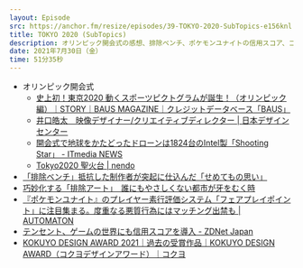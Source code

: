 ```yaml
---
layout: Episode
src: https://anchor.fm/resize/episodes/39-TOKYO-2020-SubTopics-e156knl
title: TOKYO 2020 (SubTopics)
description: オリンピック開会式の感想、排除ベンチ、ポケモンユナイトの信用スコア、コクヨデザインアワードなど、最近気になったサブトピックスを話しました。
date: 2021年7月30日（金）
time: 51分35秒
---
```


- オリンピック開会式
    - [史上初！東京2020 動くスポーツピクトグラムが誕生！（オリンピック編）｜STORY｜BAUS MAGAZINE｜クレジットデータベース「BAUS」](https://baus.jp/magazine/story/10977)
    - [井口皓太　映像デザイナー/クリエイティブディレクター | 日本デザインセンター](https://www.ndc.co.jp/polylogue/iguchi-kota-2020/)
    - [開会式で地球をかたどったドローンは1824台のIntel製「Shooting Star」 - ITmedia NEWS](https://www.itmedia.co.jp/news/articles/2107/24/news021.html)
    - [Tokyo2020 聖火台 | nendo](https://nendo.jp/jp/works/tokyo2020-olympic-cauldron/)
- [「排除ベンチ」抵抗した制作者が突起に仕込んだ「せめてもの思い」](https://withnews.jp/article/f0210713003qq000000000000000W08k10201qq000023319A)
- [巧妙化する「排除アート」　誰にもやさしくない都市が牙をむく時](https://withnews.jp/article/f0210712003qq000000000000000W02c10101qq000023308A)
- [『ポケモンユナイト』のプレイヤー素行評価システム「フェアプレイポイント」に注目集まる。度重なる悪質行為にはマッチング出禁も | AUTOMATON](https://automaton-media.com/articles/newsjp/20210624-166646/)
- [テンセント、ゲームの世界にも信用スコアを導入 - ZDNet Japan](https://japan.zdnet.com/article/35117439/)
- [KOKUYO DESIGN AWARD 2021｜過去の受賞作品｜KOKUYO DESIGN AWARD（コクヨデザインアワード）｜コクヨ](https://www.kokuyo.co.jp/award/archive/prizepast/2021.html)
